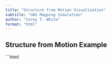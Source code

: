 ```yaml
---
title: "Structure from Motion Visualization"
subtitle: "UAS Mapping Simulation"
author: "Corey T. White"
format: "html"
---
```


## Structure from Motion Example

```html
<html lang="en">
<head>
    <meta charset="UTF-8">
    <meta name="viewport" content="width=device-width, initial-scale=1.0">
    <title>Structure from Motion Visualization - Correctly Positioned Anchor Points</title>
    <style>
        /* body {
            overflow: hidden;
            display: flex;
            justify-content: center;
            align-items: center;
            height: 100vh;
            /* background-color: #000; */
        } */

        canvas {
            display: block;
            width: 100%;
            /* height: 100%; */
        }
    </style>
</head>
<body>
    <script src="https://cdnjs.cloudflare.com/ajax/libs/three.js/r128/three.min.js"></script>
    <script src="https://cdn.jsdelivr.net/npm/three@0.128.0/examples/js/controls/OrbitControls.js"></script>
    <script src="https://cdnjs.cloudflare.com/ajax/libs/simplex-noise/2.4.0/simplex-noise.min.js"></script>
    <!-- <script src="https://cdnjs.cloudflare.com/ajax/libs/dat-gui/0.7.6/dat.gui.min.js"></script> -->
    <script>

        // Create a GUI
        // const gui = new dat.GUI();

        // Parameters object
        const params = {
            numAnchorPoints: 10, // Default number of anchor points
            terrainSize: 100 // Default terrain size
        };

        // Add controls to the GUI
        // gui.add(params, 'numAnchorPoints', 1, 100).name('Anchor Points').onChange(updateAnchorPoints);
        // gui.add(params, 'terrainSize', 10, 500).name('Terrain Size').onChange(updateTerrain);

        // Function to update anchor points
        // function updateAnchorPoints(value) {
        //     // Logic to update the number of anchor points
        //     // For example, regenerate anchor points based on the new value
        //     anchorPoints = createAnchorPoints(geometry, value, terrain);
        // }

        // // Function to update terrain
        // function updateTerrain(value) {
        //     // Logic to update the terrain size
        //     // For example, regenerate the terrain based on the new value
        //     generateTerrain(value);
        // }

        // Set up the scene, camera, and renderer
        const scene = new THREE.Scene();
        const camera = new THREE.PerspectiveCamera(75, window.innerWidth / window.innerHeight, 0.1, 1000);
        const renderer = new THREE.WebGLRenderer({ antialias: true });
        renderer.setSize(window.innerWidth, window.innerHeight);
        document.body.appendChild(renderer.domElement);

        // Add ambient light
        const ambientLight = new THREE.AmbientLight(0xffffff, 0.5);
        scene.add(ambientLight);

        // Add directional light
        const directionalLight = new THREE.DirectionalLight(0xffffff, 1);
        directionalLight.position.set(5, 5, 5).normalize();
        scene.add(directionalLight);

        // Simplex noise instance
        const simplex = new SimplexNoise();

        // Create a DSM using PlaneBufferGeometry and subtle simplex noise
        const widthSegments = 100;
        const heightSegments = 100;
        const geometry = new THREE.PlaneBufferGeometry(10, 10, widthSegments, heightSegments);

        // Modify the z-coordinates of the vertices using simplex noise with reduced amplitude
        const vertices = geometry.attributes.position.array;
        for (let i = 0; i < vertices.length; i += 3) {
            const x = vertices[i];
            const y = vertices[i + 1];
            vertices[i + 2] = simplex.noise2D(x * 0.3, y * 0.3) * 0.4; // Reduced amplitude for a more subtle terrain
        }

        geometry.computeVertexNormals(); // Recompute normals after modifying vertices

        const material = new THREE.MeshStandardMaterial({ color: 0x228b22, wireframe: true });
        const terrain = new THREE.Mesh(geometry, material);
        terrain.rotation.x = -Math.PI / 2; // Rotate to make it horizontal
        scene.add(terrain);

        // Function to create anchor points directly on the DSM's surface
        function createAnchorPoints(bufferGeometry, numPoints, terrain) {
            const positions = bufferGeometry.attributes.position.array;
            const points = [];

            for (let i = 0; i < numPoints; i++) {
                // Randomly select a vertex from the geometry
                const index = Math.floor(Math.random() * (positions.length / 3)) * 3;

                // Create a point at this vertex
                const point = new THREE.Vector3(
                    positions[index],
                    positions[index + 1],
                    positions[index + 2]
                );

                // Apply the terrain's rotation to the anchor points
                point.applyMatrix3(terrain.matrixWorld);

                points.push(point);
            }
            return points;
        }

        // Correctly place anchor points on the terrain surface after rotation
        const anchorPoints = createAnchorPoints(geometry, 50, terrain);
        const anchorMaterial = new THREE.PointsMaterial({ color: 0xff0000, size: 0.25 });
        const anchorGeometry = new THREE.BufferGeometry().setFromPoints(anchorPoints);

        const anchorMesh = new THREE.Points(anchorGeometry, anchorMaterial);
        scene.add(anchorMesh);

        // Function to create a camera representation
        function createCameraRepresentation(position, color = 0x0000ff) {
            const cameraGeometry = new THREE.SphereGeometry(0.1, 32, 32);
            const cameraMaterial = new THREE.MeshBasicMaterial({ color });
            const cameraMesh = new THREE.Mesh(cameraGeometry, cameraMaterial);
            cameraMesh.position.copy(position);
            scene.add(cameraMesh);
            return cameraMesh;
        }

        // Create a UAV camera path for two passes
        // const uavPath1 = [];
        // const uavPath2 = [];
        // for (let i = 0; i <= 1; i += 0.01) {
        //     const x = 5 * (i * 2 - 1);
        //     const z = 5 * (i * 2 - 1);
        //     uavPath1.push(new THREE.Vector3(x, 3, z));
        //     uavPath2.push(new THREE.Vector3(x, 3.5, -z));
        // }

         // Create realistic UAV camera paths (grid pattern)
        // const uavPath1 = [];
        // const uavPath2 = [];
        // for (let i = -5; i <= 5; i += 0.25) {
        //     for (let j = -5; j <= 5; j += 0.25) {
        //         uavPath1.push(new THREE.Vector3(3, 3, j));
        //         uavPath2.push(new THREE.Vector3(i, 3.5, j));
        //     }
        // }const uavCamera2 = createCameraRepresentation(uavPath2[0], 0xff0000);

        // Define the boundaries and step sizes
        const startX = -5;
        const endX = 5;
        const startY = 3;
        const endY = 3;
        const startZ = -5;
        const endZ = 5;
        const stepSize = 0.25;
        const rowDistance = 0.25;

        // Create realistic UAV camera paths (lawnmower pattern)
        const uavPath1 = [];
        const uavPath2 = [];

        let direction = 1; // 1 for forward, -1 for backward

        for (let z = startZ; z <= endZ; z += rowDistance) {
            if (direction === 1) {
                for (let x = startX; x <= endX; x += stepSize) {
                    uavPath1.push(new THREE.Vector3(x, startY, z));
                    uavPath2.push(new THREE.Vector3(x, endY, z));
                }
            } else {
                for (let x = endX; x >= startX; x -= stepSize) {
                    uavPath1.push(new THREE.Vector3(x, startY, z));
                    uavPath2.push(new THREE.Vector3(x, endY, z));
                }
            }
            direction *= -1; // Change direction at the end of each row
        }

        // Create geometry and add points from uavPath1
        const uavlineGeometry = new THREE.BufferGeometry().setFromPoints(uavPath1[0]);

        // Create a dashed line material
        const uavlineMaterial = new THREE.LineDashedMaterial({
            color: 0xff0000, // Red color
            dashSize: 0.1, // Length of dashes
            gapSize: 0.1, // Length of gaps between dashes
        });

        // Create the line object
        const uavLine = new THREE.Line(uavlineGeometry, uavlineMaterial);
        uavLine.computeLineDistances(); // Required for dashed lines

        // Add the line to the scene
        scene.add(uavLine);

        // Create a box to represent the UAV's field of view
        // const boxGeometry = new THREE.BoxGeometry(1, 1, 1);
        // const boxMaterial = new THREE.MeshBasicMaterial({ color: 0x00ff00, wireframe: true });
        // const uavFOVBox = new THREE.Mesh(boxGeometry, boxMaterial);
        // scene.add(uavFOVBox);

        // Create a plane to represent the UAV's field of view
        const planeGeometry = new THREE.PlaneGeometry(2, 2); // Adjust size as needed
        const planeMaterial = new THREE.MeshBasicMaterial({ color: 0x00ff00, side: THREE.DoubleSide }); // Solid fill color
        const uavFOVPlane = new THREE.Mesh(planeGeometry, planeMaterial);
        scene.add(uavFOVPlane);

        // // Create a plane to represent the UAV's field of view
        //     const aggPlaneGeometry = new THREE.PlaneGeometry(2, 2); // Adjust size as needed
        //     const aggPlaneMaterial = new THREE.MeshBasicMaterial({ color: 0xffffff, side: THREE.DoubleSide, wireframe: true }); // Solid fill color
        //     const aggUavFOVPlane = new THREE.Mesh(aggPlaneGeometry, aggPlaneMaterial);
        //     scene.add(aggUavFOVPlane)

        // Define initial position and rotation
        const initialPosition = new THREE.Vector3(0, 0, 0);
        const initialRotation = new THREE.Euler(-Math.PI / 2, 0, 0);

        let uavIndex = 0;
        const uavCamera1 = createCameraRepresentation(uavPath1[0], 0xff0000);
        const uavCamera2 = createCameraRepresentation(uavPath2[0], 0x0000ff);
        

        // Camera frustum visualization for UAV cameras
        const uavFrustum1 = new THREE.CameraHelper(camera);
        const uavFrustum2 = new THREE.CameraHelper(camera);
        scene.add(uavFrustum1);
        scene.add(uavFrustum2);

        // Function to create and return line between two points
        function createLine(pointA, pointB, color = 0xffffff) {
            const geometry = new THREE.BufferGeometry().setFromPoints([pointA, pointB]);
            const material = new THREE.LineBasicMaterial({ color });
            const line = new THREE.Line(geometry, material);
            scene.add(line);
            return line;
        }

        // Store the lines for each pass
        const linesPass1 = [];
        const linesPass2 = [];

        // Create lines from the UAV cameras to anchor points
        anchorPoints.forEach(point => {
            linesPass1.push(createLine(uavPath1[0], point, 0xff00ff));
            linesPass2.push(createLine(uavPath2[0], point, 0x00ffff));
        });

        // Simulate feature matching between passes
        function createFeatureMatchingLines(pointsA, pointsB, color = 0xffd700) {
            pointsA.forEach((pointA, index) => {
                const pointB = pointsB[index];
                const lineGeometry = new THREE.BufferGeometry().setFromPoints([pointA, pointB]);
                const lineMaterial = new THREE.LineBasicMaterial({ color });
                const line = new THREE.Line(lineGeometry, lineMaterial);
                scene.add(line);
            });
        }

        // Create feature matching lines between two UAV passes
        createFeatureMatchingLines(anchorPoints, anchorPoints);

        // OrbitControls for user interaction
        const controls = new THREE.OrbitControls(camera, renderer.domElement);
        controls.enableDamping = true;
        controls.dampingFactor = 0.25;
        controls.enableZoom = true;

        camera.position.z = 15;

        let lastUpdateTime = 0;
        const updateInterval = 50; // Time in milliseconds between updates
        function animate(t) {
            requestAnimationFrame(animate);
            // Calculate the time elapsed since the last update
            const elapsedTime = t - lastUpdateTime;

            if (elapsedTime >= updateInterval) {
            // Move the UAV cameras along their paths
            uavIndex = (uavIndex + 1) % uavPath1.length;
            uavCamera1.position.copy(uavPath1[uavIndex]);
            uavCamera2.position.copy(uavPath2[uavIndex]);

            if (uavIndex < uavPath1.length - 1) {
                uavIndex++;
                const newPoints = uavPath1.slice(0, uavIndex + 1);
                uavlineGeometry.setFromPoints(newPoints);
                uavLine.computeLineDistances(); // Required for dashed lines
            }

            // Update the positions of the lines to keep them connected to the moving UAV cameras
            linesPass1.forEach((line, index) => {
                const linePositions = line.geometry.attributes.position.array;
                const anchorPoint = anchorPoints[index];

                // Update the line's start point (UAV camera position)
                linePositions[0] = uavCamera1.position.x;
                linePositions[1] = uavCamera1.position.y;
                linePositions[2] = uavCamera1.position.z;

                // Update the line's endpoint (anchor point on the terrain)
                linePositions[3] = anchorPoint.x;
                linePositions[4] = anchorPoint.y;
                linePositions[5] = anchorPoint.z;

                line.geometry.attributes.position.needsUpdate = true;
            });

            linesPass2.forEach((line, index) => {
                const linePositions = line.geometry.attributes.position.array;
                const anchorPoint = anchorPoints[index];

                // Update the line's start point (UAV camera position)
                linePositions[0] = uavCamera2.position.x;
                linePositions[1] = uavCamera2.position.y;
                linePositions[2] = uavCamera2.position.z;

                // Update the line's endpoint (anchor point on the terrain)
                linePositions[3] = anchorPoint.x;
                linePositions[4] = anchorPoint.y;
                linePositions[5] = anchorPoint.z;

                line.geometry.attributes.position.needsUpdate = true;
            });

            // // Update the UAV's field of view box position
            // uavFOVBox.position.copy(uavCamera1.position);

            //  // Create a plane to represent the UAV's field of view
            const aggPlaneGeometry = new THREE.PlaneGeometry(2, 2); // Adjust size as needed
            const aggPlaneMaterial = new THREE.MeshBasicMaterial({ color: 0xffffff, side: THREE.DoubleSide, wireframe: true }); // Solid fill color
            const aggUavFOVPlane = new THREE.Mesh(aggPlaneGeometry, aggPlaneMaterial);
            scene.add(aggUavFOVPlane);

            // TODO: Figure out how to reset the aggUavFOVPlane at the end of the uav path
    

            // Update the UAV's field of view plane position and orientation
            aggUavFOVPlane.position.set(uavCamera1.position.x, 0, uavCamera1.position.z); // Set y to 0 to place it on the terrain surface
            aggUavFOVPlane.rotation.x = -Math.PI / 2; // Rotate to align with the terrain surface

            // Update the UAV's field of view plane position and orientation
            uavFOVPlane.position.set(uavCamera1.position.x, 0, uavCamera1.position.z); // Set y to 0 to place it on the terrain surface
            uavFOVPlane.rotation.x = -Math.PI / 2; // Rotate to align with the terrain surface

           
            // Update the last update time
            lastUpdateTime = t;
            }
  
             controls.update();
            renderer.render(scene, camera);
            
        }

        window.addEventListener('resize', () => {
            const width = window.innerWidth;
            const height = window.innerHeight;
            renderer.setSize(width, height);
            camera.aspect = width / height;
            camera.updateProjectionMatrix();
        });

        animate();
    </script>
</body>
</html>
